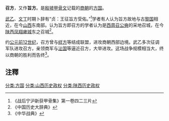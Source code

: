 '''召方'''，又作'''旨方'''。是[[殷墟|殷墟]][[甲骨文|甲骨文]]记载的[[商朝|商朝]]的[[方国|方国]]。

[[武乙|武乙]]、[[文丁|文丁]]时期卜辞有“贞：王征旨方受佑。”<ref>《战后宁沪新获甲骨集》第一卷四二三片</ref>学者有人认为旨方故地与古[[黎国|黎国]]相近，在今[[山西|山西]]东南部。认为旨方即召方的学者认为是[[西周|西周]][[召公奭|召公奭]]的采地召城，在今[[陕西|陕西]][[凤翔|凤翔]][[雍城|雍城]]东之召城<ref>《中国历史大辞典》</ref>。

约[[公元|公元]][[前12世纪|前12世纪]]，召方曾与[[絴方|絴方]]等结成联盟，进攻商朝西部边境。武乙多次征调军队进攻召方，亲领商军与[[沚国|沚国]]等逼近召方，大举进攻。这场战争规模相当大，终以商朝的胜利而告终<ref>《中华战典》</ref>。

==注釋==
{{reflist}}

{{DEFAULTSORT:S}}
[[分类:方国|分类:方国]]
[[分类:山西历史政权|分类:山西历史政权]]
[[分类:陕西历史政权|分类:陕西历史政权]]